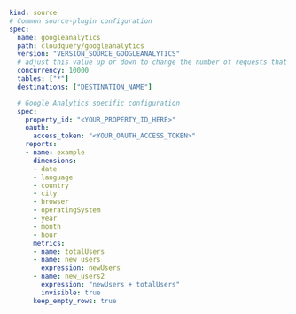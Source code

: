 ```yaml copy
kind: source
# Common source-plugin configuration
spec:
  name: googleanalytics
  path: cloudquery/googleanalytics
  version: "VERSION_SOURCE_GOOGLEANALYTICS"
  # adjust this value up or down to change the number of requests that are made in parallel
  concurrency: 10000
  tables: ["*"]
  destinations: ["DESTINATION_NAME"]

  # Google Analytics specific configuration
  spec:
    property_id: "<YOUR_PROPERTY_ID_HERE>"
    oauth:
      access_token: "<YOUR_OAUTH_ACCESS_TOKEN>"
    reports:
    - name: example
      dimensions:
      - date
      - language
      - country
      - city
      - browser
      - operatingSystem
      - year
      - month
      - hour
      metrics:
      - name: totalUsers
      - name: new_users
        expression: newUsers
      - name: new_users2
        expression: "newUsers + totalUsers"
        invisible: true
      keep_empty_rows: true
```
